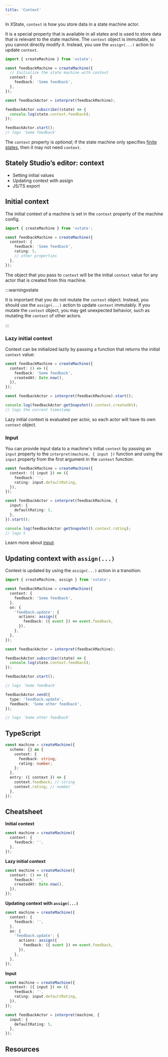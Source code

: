 ```yaml
---
title: 'Context'
---
```


In XState, `context` is how you store data in a state machine actor.

It is a special property that is available in all states and is used to store data that is relevant to the state machine. The `context` object is immutable, so you cannot directly modify it. Instead, you use the `assign(...)` action to update `context`.

```ts
import { createMachine } from 'xstate';

const feedbackMachine = createMachine({
  // Initialize the state machine with context
  context: {
    feedback: 'Some feedback',
  },
});

const feedbackActor = interpret(feedbackMachine);

feedbackActor.subscribe((state) => {
  console.log(state.context.feedback);
});

feedbackActor.start();
// logs 'Some feedback'
```

<!-- TODO: add link below -->

The `context` property is _optional_; if the state machine only specifies [finite states](#), then it may not need `context`.

## Stately Studio’s editor: context

- Setting initial values
- Updating context with assign
- JS/TS export

## Initial context

The initial context of a machine is set in the `context` property of the machine config.

```ts
import { createMachine } from 'xstate';

const feedbackMachine = createMachine({
  context: {
    feedback: 'Some feedback',
    rating: 5,
    // other properties
  },
});
```

The object that you pass to `context` will be the initial `context` value for any actor that is created from this machine.

:::warningxstate

It is important that you do not mutate the `context` object. Instead, you should use the `assign(...)` action to update `context` immutably. If you mutate the `context` object, you may get unexpected behavior, such as mutating the `context` of other actors.

:::

### Lazy initial context

Context can be initialized lazily by passing a function that returns the initial `context` value:

```ts
const feedbackMachine = createMachine({
  context: () => ({
    feedback: 'Some feedback',
    createdAt: Date.now(),
  }),
});

const feedbackActor = interpret(feedbackMachine).start();

console.log(feedbackActor.getSnapshot().context.createdAt);
// logs the current timestamp
```

Lazy initial context is evaluated per actor, so each actor will have its own `context` object.

### Input

You can provide input data to a machine's initial `context` by passing an `input` property to the `interpret(machine, { input })` function and using the `input` property from the first argument in the `context` function:

```ts
const feedbackMachine = createMachine({
  context: ({ input }) => ({
    feedback: '',
    rating: input.defaultRating,
  }),
});

const feedbackActor = interpret(feedbackMachine, {
  input: {
    defaultRating: 5,
  },
}).start();

console.log(feedbackActor.getSnapshot().context.rating);
// logs 5
```

<!-- TODO: add link below -->

Learn more about [input](#).

## Updating context with `assign(...)`

Context is updated by using the `assign(...)` action in a transition:

```ts
import { createMachine, assign } from 'xstate';

const feedbackMachine = createMachine({
  context: {
    feedback: 'Some feedback',
  },
  on: {
    'feedback.update': {
      actions: assign({
        feedback: ({ event }) => event.feedback,
      }),
    },
  },
});

const feedbackActor = interpret(feedbackMachine);

feedbackActor.subscribe((state) => {
  console.log(state.context.feedback);
});

feedbackActor.start();

// logs 'Some feedback'

feedbackActor.send({
  type: 'feedback.update',
  feedback: 'Some other feedback',
});

// logs 'Some other feedback'
```

## TypeScript

```ts
const machine = createMachine({
  schema: {} as {
    context: {
      feedback: string;
      rating: number;
    };
  },
  entry: ({ context }) => {
    context.feedback; // string
    context.rating; // number
  },
});
```

## Cheatsheet

**Initial context**

```ts
const machine = createMachine({
  context: {
    feedback: '',
  },
});
```

**Lazy initial context**

```ts
const machine = createMachine({
  context: () => ({
    feedback: '',
    createdAt: Date.now(),
  }),
});
```

**Updating context with `assign(...)`**

```ts
const machine = createMachine({
  context: {
    feedback: '',
  },
  on: {
    'feedback.update': {
      actions: assign({
        feedback: ({ event }) => event.feedback,
      }),
    },
  },
});
```

**Input**

```ts
const machine = createMachine({
  context: ({ input }) => ({
    feedback: '',
    rating: input.defaultRating,
  }),
});

const feedbackActor = interpret(machine, {
  input: {
    defaultRating: 5,
  },
});
```

## Resources
